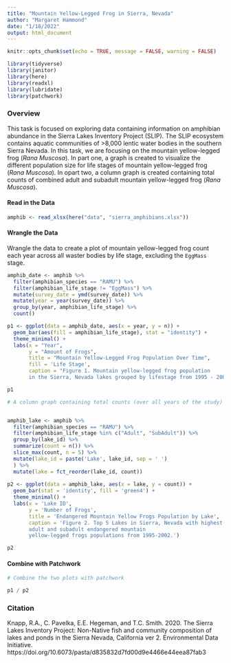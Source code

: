 ```yaml
---
title: "Mountain Yellow-Legged Frog in Sierra, Nevada"
author: "Margaret Hammond"
date: "1/18/2022"
output: html_document
---
```


```r
knitr::opts_chunk$set(echo = TRUE, message = FALSE, warning = FALSE)

library(tidyverse)
library(janitor)
library(here)
library(readxl)
library(lubridate)
library(patchwork)

```


### Overview
This task is focused on exploring data containing information on amphibian abundance in the Sierra Lakes Inventory Project (SLIP). The SLIP ecosystem contains aquatic communities of >8,000 lentic water bodies in the southern Sierra Nevada. In this task, we are focusing on the mountain yellow-legged frog (*Rana Muscosa*). In part one, a graph is created to visualize the different population size for life stages of mountain yellow-legged frog (*Rana Muscosa*). In opart two, a column graph is created containing total counts of combined adult and subadult mountain yellow-legged frog (*Rana Muscosa*). 


#### Read in the Data
```r
amphib <- read_xlsx(here("data", "sierra_amphibians.xlsx"))
```



#### Wrangle the Data
Wrangle the data to create a plot of mountain yellow-legged frog count each year across all waster bodies by life stage, excluding the `EggMass` stage.

```r


amphib_date <- amphib %>% 
  filter(amphibian_species == "RAMU") %>% 
  filter(amphibian_life_stage != "EggMass") %>% 
  mutate(survey_date = ymd(survey_date)) %>% 
  mutate(year = year(survey_date)) %>% 
  group_by(year, amphibian_life_stage) %>% 
  count()

p1 <- ggplot(data = amphib_date, aes(x = year, y = n)) +
  geom_bar(aes(fill = amphibian_life_stage), stat = "identity") +
  theme_minimal() +
  labs(x = "Year",
       y = "Amount of Frogs",
       title = "Mountain Yellow-Legged Frog Population Over Time",
       fill = 'Life Stage',
       caption = "Figure 1. Mountain yellow-legged frog population 
       in the Sierra, Nevada lakes grouped by lifestage from 1995 - 2002.")

p1

```

```r
# A column graph containing total counts (over all years of the study) of combined adult and subadult endangered mountain yellow-legged frogs (Rana muscosa) observed in the 5 lakes with the greatest total observed counts. In other words, this graph will have at least 5 columns (OK to have more if there are ties), with Lake ID (these aren’t specified in the dataset for confidentiality) as the categorical label on one axis, and total yellow-legged frog counts (adult + subadult counts) in the dataset on the other axis. Make sure they’re in high-to-low or low-to-high order by total yellow-legged frog counts. You should exclude tadpoles for this graph. Note: Consider reformatting the lake ID from just a number to a label like “Lake 10025”), then use fct_reorder to convert it to an ordered factor.


amphib_lake <- amphib %>% 
  filter(amphibian_species == "RAMU") %>% 
  filter(amphibian_life_stage %in% c("Adult", "SubAdult")) %>% 
  group_by(lake_id) %>% 
  summarize(count = n()) %>% 
  slice_max(count, n = 5) %>% 
  mutate(lake_id = paste('Lake', lake_id, sep = ' ')
  ) %>% 
  mutate(lake = fct_reorder(lake_id, count))
  
p2 <- ggplot(data = amphib_lake, aes(x = lake, y = count)) +
  geom_bar(stat = 'identity', fill = 'green4') +
  theme_minimal() +
  labs(x = 'Lake ID',
       y = 'Number of Frogs',
       title = 'Endangered Mountain Yellow Frogs Population by Lake',
       caption = 'Figure 2. Top 5 Lakes in Sierra, Nevada with highest 
       adult and subadult endangered mountain 
       yellow-legged frogs populations from 1995-2002.')

p2
```


#### Combine with Patchwork
```r
# Combine the two plots with patchwork

p1 / p2


```

### Citation
Knapp, R.A., C. Pavelka, E.E. Hegeman, and T.C. Smith. 2020. The Sierra Lakes Inventory Project: Non-Native fish and community composition of lakes and ponds in the Sierra Nevada, California ver 2. Environmental Data Initiative. https://doi.org/10.6073/pasta/d835832d7fd00d9e4466e44eea87fab3
